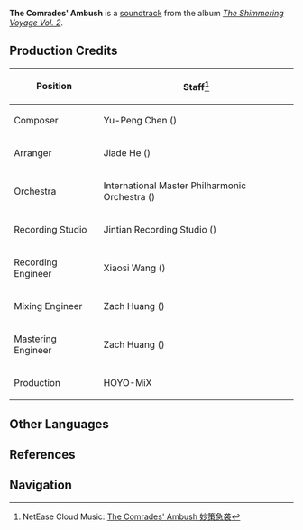{{Soundtrack Infobox
|title          =
|image          = The Shimmering Voyage Vol 2.png
|album          = The Shimmering Voyage Vol. 2
|disc           = 1
|number         = 02
|featured       =
|featured2      =
|featured3      =
|featured_disc  =
|featured_disc2 =
|featured_disc3 =
|youtube_id     = 7-979G1FG_Q
|spotify_id     = 2LX8lCmXhgBTEyLXMqWiil
|played_in      = Chapter II
|during         = Animated cutscene in ''[[In the Name of the Resistance]]''
|domain         =
|previous       = Pathos of Shirasagi
|next           = Trial of Thunder
}}
'''The Comrades' Ambush''' is a [[soundtrack]] from the album ''[[The Shimmering Voyage Vol. 2]]''.

==Production Credits==
{| class="wikitable" style="text-align:left; height:0.5em"
! Position
! Staff<ref>NetEase Cloud Music: [https://music.163.com/#/song?id=1973622667 The Comrades' Ambush 妙策急袭]</ref>
|-
! Composer
| Yu-Peng Chen ({{zh|陈致逸}})
|-
! Arranger
| Jiade He ({{zh|何迦德}})
|-
! Orchestra
| International Master Philharmonic Orchestra ({{zh|国际首席爱乐乐团}})
|-
! Recording Studio
| Jintian Recording Studio ({{zh|金田录音棚}})
|-
! Recording Engineer
| Xiaosi Wang ({{zh|王小四}})
|-
! Mixing Engineer
| Zach Huang ({{zh|黄巍}})
|-
! Mastering Engineer
| Zach Huang ({{zh|黄巍}})
|-
! Production
| HOYO-MiX
|}
<!--
==Videos==
<gallery>
</gallery>

==Trivia==
-->
==Other Languages==
{{Other Languages
|en      = The Comrades' Ambush
|zhs     = 妙策急袭
|zhs_rm  = Miàocè Jíxí
|zhs_tl  =
|ja      = 妙策急襲
|ja_rm   = Myousaku Kyuushuu
|ja_tl   = Cleverly-schemed Assault
|tr      = 
|tr_tl   = 
|it      = 
|it_tl   = 
}}

==References==
{{Reflist}}

==Navigation==
{{Soundtrack Navbox|The Shimmering Voyage}}